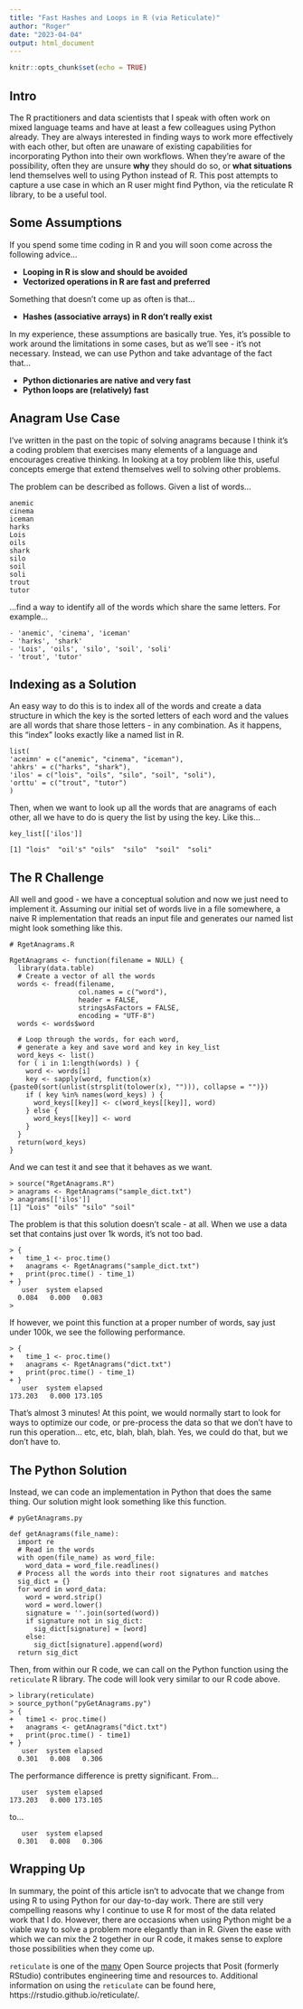 ```yaml
---
title: "Fast Hashes and Loops in R (via Reticulate)"
author: "Roger"
date: "2023-04-04"
output: html_document
---
```


```r
knitr::opts_chunk$set(echo = TRUE)
```

## Intro

The R practitioners and data scientists that I speak with often work on mixed language teams and have at least a few colleagues using Python already.  They are always interested in finding ways to work more effectively with each other, but often are unaware of existing capabilities for incorporating Python into their own workflows. When they're aware of the possibility, often they are unsure **why** they should do so, or **what situations** lend themselves well to using Python instead of R. This post attempts to capture a use case in which an R user might find Python, via the reticulate R library, to be a useful tool.

## Some Assumptions

If you spend some time coding in R and you will soon come across the following advice...

-   **Looping in R is slow and should be avoided**
-   **Vectorized operations in R are fast and preferred**

Something that doesn't come up as often is that...

-   **Hashes (associative arrays) in R don't really exist**

In my experience, these assumptions are basically true. Yes, it's possible to work around the limitations in some cases, but as we'll see - it's not necessary. Instead, we can use Python and take advantage of the fact that...

-   **Python dictionaries are native and very fast**
-   **Python loops are (relatively) fast**

## Anagram Use Case

I've written in the past on the topic of solving anagrams because I think it's a coding problem that exercises many elements of a language and encourages creative thinking. In looking at a toy problem like this, useful concepts  emerge that extend themselves well to solving other problems. 

The problem can be described as follows.  Given a list of words...

    anemic
    cinema
    iceman
    harks
    Lois
    oils
    shark
    silo
    soil
    soli
    trout
    tutor

...find a way to identify all of the words which share the same letters.  For example...

```
- 'anemic', 'cinema', 'iceman'
- 'harks', 'shark'
- 'Lois', 'oils', 'silo', 'soil', 'soli'
- 'trout', 'tutor'
```

## Indexing as a Solution

An easy way to do this is to index all of the words and create a data structure in which the key is the sorted letters of each word and the values are all words that share those letters - in any combination. As it happens, this "index" looks exactly like a named list in R.

```
list(
'aceimn' = c("anemic", "cinema", "iceman"),
'ahkrs' = c("harks", "shark"),
'ilos' = c("lois", "oils", "silo", "soil", "soli"),
'orttu' = c("trout", "tutor")
)
```

Then, when we want to look up all the words that are anagrams of each other, all we have to do is query the list by using the key.  Like this...

```
key_list[['ilos']]

[1] "lois"  "oil's" "oils"  "silo"  "soil"  "soli" 
```

## The R Challenge

All well and good - we have a conceptual solution and now we just need to implement it.  Assuming our initial set of words live in a file somewhere, a naive R implementation that reads an input file and generates our named list might look something like this.

```
# RgetAnagrams.R

RgetAnagrams <- function(filename = NULL) {
  library(data.table)
  # Create a vector of all the words
  words <- fread(filename, 
                 col.names = c("word"),
                 header = FALSE,
                 stringsAsFactors = FALSE, 
                 encoding = "UTF-8")
  words <- words$word
  
  # Loop through the words, for each word,
  # generate a key and save word and key in key_list
  word_keys <- list()
  for ( i in 1:length(words) ) {
    word <- words[i]
    key <- sapply(word, function(x){paste0(sort(unlist(strsplit(tolower(x), ""))), collapse = "")})
    if ( key %in% names(word_keys) ) {
      word_keys[[key]] <- c(word_keys[[key]], word)
    } else {
      word_keys[[key]] <- word
    }
  }
  return(word_keys)
}
```

And we can test it and see that it behaves as we want.

```
> source("RgetAnagrams.R")
> anagrams <- RgetAnagrams("sample_dict.txt")
> anagrams[['ilos']]
[1] "Lois" "oils" "silo" "soil"
```

The problem is that this solution doesn't scale - at all.  When we use a data set that contains just over 1k words, it's not too bad.

```
> {
+   time_1 <- proc.time()
+   anagrams <- RgetAnagrams("sample_dict.txt")
+   print(proc.time() - time_1)
+ }
   user  system elapsed 
  0.084   0.000   0.083 
> 
```

If however, we point this function at a proper number of words, say just under 100k, we see the following performance.

```
> {
+   time_1 <- proc.time()
+   anagrams <- RgetAnagrams("dict.txt")
+   print(proc.time() - time_1)
+ }
   user  system elapsed 
173.203   0.000 173.105 
```

That's almost 3 minutes!  At this point, we would normally start to look for ways to optimize our code, or pre-process the data so that we don't have to run this operation... etc, etc, blah, blah, blah.  Yes, we could do that, but we don't have to.  

## The Python Solution

Instead, we can code an implementation in Python that does the same thing.  Our solution might look something like this function.

```
# pyGetAnagrams.py

def getAnagrams(file_name):
  import re
  # Read in the words
  with open(file_name) as word_file: 
    word_data = word_file.readlines()
  # Process all the words into their root signatures and matches 
  sig_dict = {}  
  for word in word_data:
    word = word.strip() 
    word = word.lower()
    signature = ''.join(sorted(word))
    if signature not in sig_dict: 
      sig_dict[signature] = [word]
    else:
      sig_dict[signature].append(word)
  return sig_dict
```

Then, from within our R code, we can call on the Python function using the `reticulate` R library.  The code will look very similar to our R code above.

```
> library(reticulate)
> source_python("pyGetAnagrams.py")
> {
+   time1 <- proc.time()
+   anagrams <- getAnagrams("dict.txt")
+   print(proc.time() - time1)
+ }
   user  system elapsed 
  0.301   0.008   0.306 
```

The performance difference is pretty significant.  From...

```
   user  system elapsed 
173.203   0.000 173.105 
```

to...

```
   user  system elapsed 
  0.301   0.008   0.306 
```

## Wrapping Up

In summary, the point of this article isn't to advocate that we change from using R to using Python for our day-to-day work.  There are still very compelling reasons why I continue to use R for most of the data related work that I do.  However, there are occasions when using Python might be a viable way to solve a problem more elegantly than in R.  Given the ease with which we can mix the 2 together in our R code, it makes sense to explore those possibilities when they come up.

`reticulate` is one of the [many](https://www.rstudio.com/about/rstudio-open-source-packages/) Open Source projects that Posit (formerly RStudio) contributes engineering time and resources to.  Additional information on using the `reticulate` can be found here, https://rstudio.github.io/reticulate/.  

